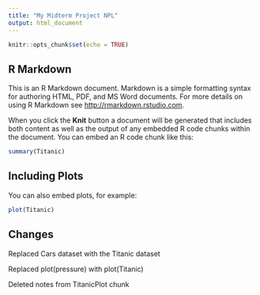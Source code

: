 ```yaml
---
title: "My Midterm Project NPL"
output: html_document
---
```


```r
knitr::opts_chunk$set(echo = TRUE)
```

## R Markdown

This is an R Markdown document. Markdown is a simple formatting syntax for authoring HTML, PDF, and MS Word documents. For more details on using R Markdown see <http://rmarkdown.rstudio.com>.

When you click the **Knit** button a document will be generated that includes both content as well as the output of any embedded R code chunks within the document. You can embed an R code chunk like this:

```r
summary(Titanic)
```

## Including Plots

You can also embed plots, for example:

```r
plot(Titanic)
```


## Changes

Replaced Cars dataset with the Titanic dataset

Replaced plot(pressure) with plot(Titanic)

Deleted notes from TitanicPlot chunk 
